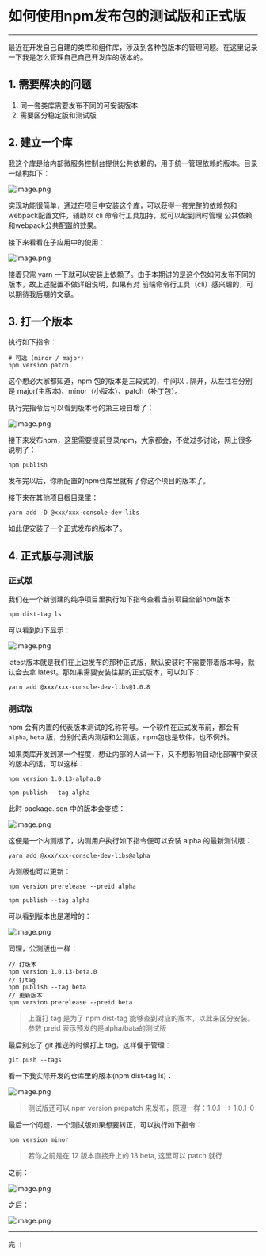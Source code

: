 # 如何使用npm发布包的测试版和正式版
---

最近在开发自己自建的类库和组件库，涉及到各种包版本的管理问题。在这里记录一下我是怎么管理自己自己开发库的版本的。


## 1. 需要解决的问题

1. 同一套类库需要发布不同的可安装版本
2. 需要区分稳定版和测试版


## 2. 建立一个库

我这个库是给内部微服务控制台提供公共依赖的，用于统一管理依赖的版本。目录一结构如下：

![image.png](/images/2022-12-1/2022-12-1-1.png)

实现功能很简单，通过在项目中安装这个库，可以获得一套完整的依赖包和webpack配置文件，辅助以 cli 命令行工具加持，就可以起到同时管理 公共依赖和webpack公共配置的效果。

接下来看看在子应用中的使用：


![image.png](/images/2022-12-1/2022-12-1-2.png)

接着只需 yarn 一下就可以安装上依赖了。由于本期讲的是这个包如何发布不同的版本，故上述配置不做详细说明，如果有对 前端命令行工具（cli）感兴趣的，可以期待我后期的文章。

## 3. 打一个版本

执行如下指令：

```shell
# 可选 (minor / major)
npm version patch
```
这个想必大家都知道，npm 包的版本是三段式的，中间以 . 隔开，从左往右分别是 major(主版本)、minor（小版本）、patch（补丁包）。

执行完指令后可以看到版本号的第三段自增了：


![image.png](/images/2022-12-1/2022-12-1-3.png)

接下来发布npm，这里需要提前登录npm，大家都会，不做过多讨论，网上很多说明了：

```shell
npm publish
```

发布完以后，你所配置的npm仓库里就有了你这个项目的版本了。

接下来在其他项目根目录里：

```shell
yarn add -D @xxx/xxx-console-dev-libs
```
如此便安装了一个正式发布的版本了。

## 4. 正式版与测试版

### 正式版

我们在一个新创建的纯净项目里执行如下指令查看当前项目全部npm版本：

```shell
npm dist-tag ls
```
可以看到如下显示：

![image.png](/images/2022-12-1/2022-12-1-4.png)

latest版本就是我们在上边发布的那种正式版，默认安装时不需要带着版本号，默认会去拿 latest。那如果需要安装往期的正式版本，可以如下：

```shell
yarn add @xxx/xxx-console-dev-libs@1.0.8
```

### 测试版

npm 会有内置的代表版本测试的名称符号。一个软件在正式发布前，都会有 `alpha`, `beta` 版，分别代表内测版和公测版，npm包也是软件，也不例外。

如果类库开发到某一个程度，想让内部的人试一下，又不想影响自动化部署中安装的版本的话，可以这样：

```shell
npm version 1.0.13-alpha.0

npm publish --tag alpha
```

此时 package.json 中的版本会变成：

![image.png](/images/2022-12-1/2022-12-1-5.png)

这便是一个内测版了，内测用户执行如下指令便可以安装 alpha 的最新测试版：

```shell
yarn add @xxx/xxx-console-dev-libs@alpha
```

内测版也可以更新：

```shell
npm version prerelease --preid alpha

npm publish --tag alpha
```

可以看到版本也是递增的：

![image.png](/images/2022-12-1/2022-12-1-6.png)

同理，公测版也一样：

```shell
// 打版本
npm version 1.0.13-beta.0 
// 打tag
npm publish --tag beta
// 更新版本
npm version prerelease --preid beta
```

> 上面打 tag 是为了 npm dist-tag 能够查到对应的版本，以此来区分安装。参数 preid 表示预发的是alpha/bata的测试版

最后别忘了 git 推送的时候打上 tag，这样便于管理：

```shell
git push --tags
```

看一下我实际开发的仓库里的版本(npm dist-tag ls)：

![image.png](/images/2022-12-1/2022-12-1-7.png)

> 测试版还可以 npm version prepatch 来发布，原理一样：1.0.1 --> 1.0.1-0


最后一个问题，一个测试版如果想要转正，可以执行如下指令：

```shell
npm version minor
```
> 若你之前是在 12 版本直接升上的 13.beta, 这里可以 patch 就行

之前：

![image.png](/images/2022-12-1/2022-12-1-8.png)

之后：

![image.png](/images/2022-12-1/2022-12-1-9.png)

-----

完 ！